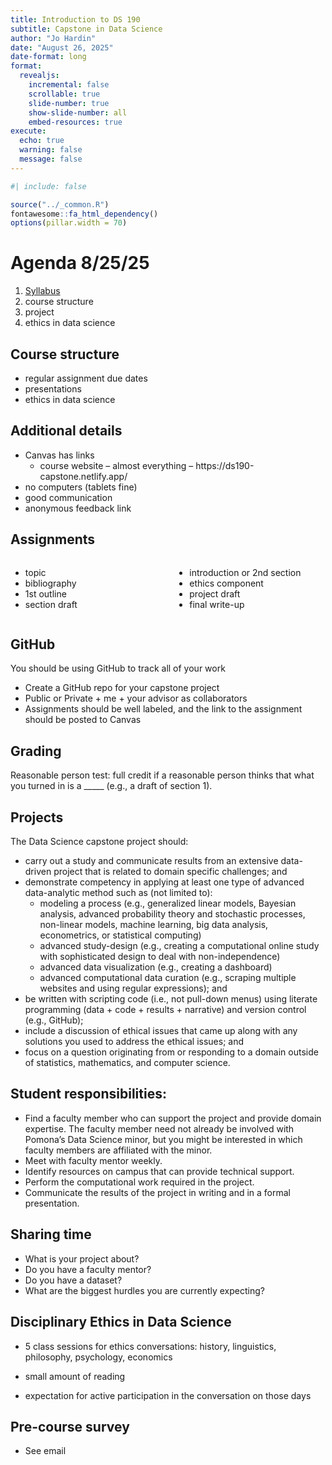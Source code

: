 ```yaml
---
title: Introduction to DS 190
subtitle: Capstone in Data Science
author: "Jo Hardin"
date: "August 26, 2025"
date-format: long
format:
  revealjs:
    incremental: false
    scrollable: true
    slide-number: true
    show-slide-number: all
    embed-resources: true
execute:
  echo: true
  warning: false
  message: false
---
```


```r
#| include: false

source("../_common.R")
fontawesome::fa_html_dependency()
options(pillar.width = 70)
```

# Agenda 8/25/25

1. [Syllabus](../syllabus/)
2. course structure
3. project
4. ethics in data science


## Course structure
* regular assignment due dates
* presentations
* ethics in data science



## Additional details
* Canvas has links
  - course website -- almost everything -- https://ds190-capstone.netlify.app/
* no computers (tablets fine)
* good communication
* anonymous feedback link

## Assignments
:::: {.columns}

::: {.column width="50%"}
* topic
* bibliography
* 1st outline
* section draft
:::

::: {.column width="50%"}
* introduction or 2nd section
* ethics component
* project draft
* final write-up
:::
::::


## GitHub

You should be using GitHub to track all of your work

* Create a GitHub repo for your capstone project
* Public or Private + me + your advisor as collaborators
* Assignments should be well labeled, and the link to the assignment should be posted to Canvas

## Grading

Reasonable person test:  full credit if a reasonable person thinks that what you turned in is a _____  (e.g., a draft of section 1).

## Projects

The Data Science capstone project should: 

* carry out a study and communicate results from an extensive data-driven project that is related to domain specific challenges; and 
* demonstrate competency in applying at least one type of advanced data-analytic method such as (not limited to): 
   * modeling a process (e.g., generalized linear models, Bayesian analysis, advanced probability theory and stochastic processes, non-linear models, machine learning, big data analysis, econometrics, or statistical computing)
   * advanced study-design (e.g., creating a computational online study with sophisticated design to deal with non-independence)
   * advanced data visualization (e.g., creating a dashboard)
   * advanced computational data curation (e.g., scraping multiple websites and using regular expressions); and
* be written with scripting code (i.e., not pull-down menus) using literate programming (data + code + results + narrative) and version control (e.g., GitHub); 
* include a discussion of ethical issues that came up along with any solutions you used to address the ethical issues; and
* focus on a question originating from or responding to a domain outside of statistics, mathematics, and computer science.


## Student responsibilities:
* Find a faculty member who can support the project and provide domain expertise. The faculty member need not already be involved with Pomona’s Data Science minor, but you might be interested in which faculty members are affiliated with the minor.
* Meet with faculty mentor weekly.
* Identify resources on campus that can provide technical support.
* Perform the computational work required in the project.
* Communicate the results of the project in writing and in a formal presentation.

## Sharing time

* What is your project about?
* Do you have a faculty mentor?
* Do you have a dataset?
* What are the biggest hurdles you are currently expecting?

## Disciplinary Ethics in Data Science

* 5 class sessions for ethics conversations:  history, linguistics, philosophy, psychology, economics

* small amount of reading

* expectation for active participation in the conversation on those days


## Pre-course survey

* See email
